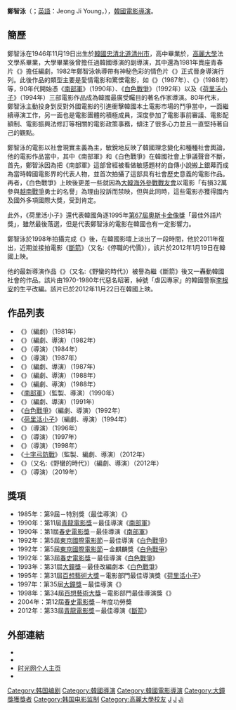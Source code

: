 {{藝人
|姓名 = 鄭智泳
|類型 = 導演
|圖片 = Chung Ji-young.jpg
|圖片尺寸 = 300px
|圖片簡介 = 
|外文名 = {{lang|ko|정지영}}
|英文名 = Jeong Ji Young
|國籍 = {{KOR}}
|民族 = 
|籍貫 = 
|出生日期 = {{birth_date_and_age|1946|11|19}}
|出生地點 = [[File:Flag_of_the_United_States_(1912-1959).svg|22px]] [[駐朝鮮美國陸軍司令部軍政廳|美軍政廳]][[忠清北道|忠清北道]][[清州市|清州市]]
|職業 = [[電影導演|電影導演]]、[[電影監製|監製]]、[[編劇|編劇]]
|語言 = 
|教育程度 = {{Link-ko|清州高等學校|청주고등학교}}高中畢業、[[高麗大學|高麗大學]]法文學系畢業
|宗教信仰 =
|配偶 = 
|兒女 = 
|出道作 = 
|代表作 = 
|活躍年代 = 1981年 - 現在
|獎項 =
}}
{{Infobox Korean name|
hangul=정지영|
hanja=鄭智泳|
rr=Jeong Ji-young|
mr=Chung Jiyǒng|
}}

'''鄭智泳'''（{{lang-ko|'''정지영'''}}；[[英語|英語]]：Jeong Ji Young，{{bd|1946年|11月19日|catIdx=Jung}}），[[韓國|韓國]][[電影導演|電影導演]]。

== 簡歷 ==

鄭智泳在1946年11月19日出生於[[韓國|韓國]][[忠清北道|忠清北道]][[清州市|清州市]]，高中畢業於{{Link-ko|清州高等學校|청주고등학교}}，[[高麗大學|高麗大學]]法文學系畢業，大學畢業後曾擔任過韓國導演{{Link-ko|金洙容|김수용 (영화 감독)}}的副導演，其中還為1981年賣座青春片《{{Link-ko|白色微笑|하얀미소}}》擔任編劇，1982年鄭智泳執導帶有神秘色彩的情色片《{{Link-ko|霧靄像女人一樣低吟|안개는 여자처럼 속삭인다}}》正式晉身導演行列。此後作品的類型主要是愛情電影和驚慄電影，如《{{Link-ko|街頭樂師|거리의 악사 (1987년 영화)}}》（1987年）、《{{Link-ko|山蛇|산배암}}》（1988年）等，90年代開始憑《[[南部軍_(電影)|南部軍]]》（1990年）、《[[白色戰爭|白色戰爭]]》（1992年）以及《[[荷里活小子|荷里活小子]]》（1994年）三部電影作品成為韓國最廣受矚目的著名作家導演。80年代末，鄭智泳主動投身到反對外國電影的引進衝擊韓國本土電影市場的鬥爭當中，一面繼續導演工作，另一面也是電影團體的積極成員，深度參加了電影事前審議、電影配額制、電影振興法修訂等相關的電影政策事務，傾注了很多心力並且一直堅持著自己的觀點。

鄭智泳的電影以社會現實主義為主，敏銳地反映了韓國理念變化和種種社會輿論，他的電影作品當中，其中《南部軍》和《白色戰爭》在韓國社會上爭議聲音不斷，首先，鄭智泳因為把《南部軍》這部曾經被看做敏感題材的自傳小說搬上銀幕而成為當時韓國電影界的代表人物，並首次拍攝了這部具有社會歷史意義的電影作品。再者，《白色戰爭》上映後更差一些就因為[[大韓海外參戰戰友會|大韓海外參戰戰友會]]以電影「有損32萬參與[[越南戰爭|越南戰爭]]勇士的名譽」為理由投訴而禁映，但與此同時，這些電影亦獲得國內及國外多項國際大獎，受到肯定。

此外，《荷里活小子》還代表韓國角逐1995年[[第67屆奧斯卡金像獎|第67屆奧斯卡金像獎]]「最佳外語片獎」，雖然最後落選，但是代表鄭智泳的電影在韓國也有一定影響力。

鄭智泳於1998年拍攝完成《{{Link-ko|赤裸並存在著|까 (영화)}}》後，在韓國影壇上淡出了一段時間，他於2011年復出，近期並接拍電影《[[斷箭_(2012年電影)|斷箭]]》（又名:《停職的代價》），該片於2012年1月19日在韓國上映。

他的最新導演作品《{{Link-ko|南營洞1985|남영동1985}}》（又名:《野蠻的時代》）被譽為繼《斷箭》後又一轟動韓國社會的作品。該片由1970-1980年代惡名昭著，綽號「虐囚專家」的韓國警察[[李根安|李根安]]的生平改編。該片已於2012年11月22日在韓國上映。

== 作品列表 ==

* 《{{Link-ko|白色微笑|하얀미소}}》（編劇）（1981年）
* 《{{Link-ko|霧靄像女人一樣低吟|안개는 여자처럼 속삭인다}}》（編劇、導演）（1982年）
* 《{{Link-ko|回憶的光輝|추억의 빛}}》（導演）（1984年）
* 《{{Link-ko|危機中的女人|위기의 여자}}》（導演）（1987年）
* 《{{Link-ko|街頭樂師|거리의 악사 (1987년 영화)}}》（編劇、導演）（1987年）
* 《{{Link-ko|山蛇|산배암}}》（編劇、導演）（1988年）
* 《{{Link-ko|女人藏身的森林|여자가 숨는 숲}}》（編劇、導演）（1988年）
* 《[[南部軍_(電影)|南部軍]]》（監製、導演）（1990年）
* 《{{Link-ko|殘花|산산이 부서진 이름이여}}》（編劇、導演）（1991年）
* 《[[白色戰爭|白色戰爭]]》（編劇、導演）（1992年）
* 《[[荷里活小子|荷里活小子]]》（編劇、導演）（1994年）
* 《{{Link-ko|啤酒好過情人的七個理由|맥주가 애인보다 좋은 일곱가지 이유}}》（導演）（1996年）
* 《{{Link-ko|愛的賭注 (電影)|블랙잭 (영화)|愛的賭注}}》（導演）（1997年）
* 《{{Link-ko|赤裸並存在著|까 (영화)}}》（導演）（1998年）
* 《[[斷箭_(2012年電影)|十字弓防戰]]》（監製、編劇、導演）（2012年）
* 《{{Link-ko|南營洞1985|남영동1985}}》（又名:《野蠻的時代》）（編劇、導演）（2012年）
* 《{{Link-ko|黑計畫 (電影)|블랙머니 (영화)|黑計畫}}》（導演）（2019年）

== 獎項 ==

* 1985年：第9屆{{Link-ko|黃金攝影獎|황금촬영상}}－特別獎（最佳導演）《{{Link-ko|回憶的光輝|추억의 빛}}》
* 1990年：第11屆[[青龍電影獎|青龍電影獎]]－最佳導演《[[南部軍_(電影)|南部軍]]》
* 1990年：第1屆[[春史電影獎|春史電影獎]]－最佳導演《[[南部軍_(電影)|南部軍]]》
* 1992年：第5屆[[東京國際電影節|東京國際電影節]]－最佳導演《[[白色戰爭|白色戰爭]]》
* 1992年：第5屆[[東京國際電影節|東京國際電影節]]－金麒麟獎《[[白色戰爭|白色戰爭]]》
* 1992年：第3屆[[春史電影獎|春史電影獎]]－最佳導演《[[白色戰爭|白色戰爭]]》
* 1993年：第31屆[[大鐘獎|大鐘獎]]－最佳改編劇本《[[白色戰爭|白色戰爭]]》
* 1995年：第31屆[[百想藝術大獎|百想藝術大獎]]－電影部門最佳導演獎《[[荷里活小子|荷里活小子]]》
* 1997年：第35屆[[大鐘獎|大鐘獎]]－最佳導演《{{Link-ko|愛的賭注 (電影)|블랙잭 (영화)|愛的賭注}}》
* 1998年：第34屆[[百想藝術大獎|百想藝術大獎]]－電影部門最佳導演獎《{{Link-ko|愛的賭注 (電影)|블랙잭 (영화)|愛的賭注}}》
* 2004年：第12屆[[春史電影獎|春史電影獎]]－年度功勞獎
* 2012年：第33屆[[青龍電影獎|青龍電影獎]]－最佳導演《[[斷箭_(2012年電影)|斷箭]]》

==外部連結==
*{{Imdb|0161244}}
*{{KMDb person|00001907}}
*[http://people.mtime.com/1144954/ 时光网个人主页] {{Wayback|url=http://people.mtime.com/1144954/ |date=20121024112547 }}
*{{douban people}}

{{青龍電影獎最佳導演}}
{{大鐘獎最佳導演}}
{{百想藝術大賞電影部門導演賞}}
{{黃金攝影獎導演獎}}
{{春史電影賞最佳導演}}

{{Authority control}}
{{DEFAULTSORT:Jung}}
[[Category:韩国编剧|Category:韩国编剧]]
[[Category:韓國導演|Category:韓國導演]]
[[Category:韓國電影導演|Category:韓國電影導演]]
[[Category:大鐘獎獲獎者|Category:大鐘獎獲獎者]]
[[Category:韩国电影监制|Category:韩国电影监制]]
[[Category:高麗大學校友|Category:高麗大學校友]]
[[Category:忠清北道出身人物|J]]
[[Category:清州市出身人物|J]]
[[Category:郑姓|Ji]]